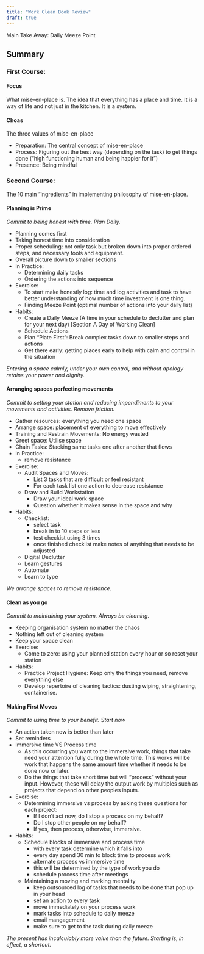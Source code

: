 ```yaml
---
title: "Work Clean Book Review"
draft: true
---
```


Main Take Away: Daily Meeze Point



## Summary

### First Course:

#### Focus

 What mise-en-place is. The idea that everything has a place and time. It is a way of life and not just in the kitchen. It is a system.

#### Choas

The three values of mise-en-place

* Preparation: The central concept of mise-en-place
* Process: Figuring out the best way (depending on the task) to get things done ("high functioning human and being happier for it")
* Presence: Being mindful

### Second Course:

The 10 main "ingredients" in implementing philosophy of mise-en-place.

#### Planning is Prime

*Commit to being honest with time. Plan Daily.*

* Planning comes first
* Taking honest time into consideration
* Proper scheduling: not only task but broken down into proper ordered steps, and necessary tools and equipment.
* Overall picture down to smaller sections
* In Practice:
    + Determining daily tasks
    + Ordering the actions into sequence
* Exercise:
    + To start make honestly log: time and log activities and task to have better understanding of how much time investment is one thing.
    + Finding Meeze Point (optimal number of actions into your daily list)
* Habits:
    + Create a Daily Meeze (A time in your schedule to declutter and plan for your next day) [Section A Day of Working Clean]
    + Schedule Actions
    + Plan "Plate First": Break complex tasks down to smaller steps and actions
    + Get there early: getting places early to help with calm and control in the situation

*Entering a space calmly, under your own control, and without apology retains your power and dignity.*



#### Arranging spaces perfecting movements

*Commit to setting your station and reducing impendiments to your movements and activities. Remove friction.*

* Gather resources: everything you need one space
* Arrange space: placement of everything to move effectively
* Training and Restrain Movements: No energy wasted
* Greet space: Utilise space
* Chain Tasks: Stacking same tasks one after another that flows
* In Practice:
    + remove resistance
* Exercise:
    + Audit Spaces and Moves:
        - List 3 tasks that are difficult or feel resistant
        - For each task list one action to decrease resistance 
    + Draw and Build Workstation
        - Draw your ideal work space
        - Question whether it makes sense in the space and why
* Habits:
    + Checklist:
        - select task
        - break in to 10 steps or less
        - test checkist using 3 times
        - once finished checklist make notes of anything that needs to be adjusted
    + Digital Declutter
     - Learn gestures
     - Automate
     - Learn to type

*We arrange spaces to remove resistance.*

#### Clean as you go

*Commit to maintaining your system. Always be cleaning.*


* Keeping organisation system no matter the chaos
* Nothing left out of cleaning system
* Keep your space clean
* Exercise:
    + Come to zero: using your planned station every hour or so reset your station
* Habits:
    + Practice Project Hygiene: Keep only the things you need, remove everything else
    + Develop repertoire of cleaning tactics: dusting wiping, straightening, containerise.





#### Making First Moves

*Commit to using time to your benefit. Start now*

* An action taken now is better than later
* Set reminders
* Immersive time  VS Process time
    + As this occurring you want to the immersive work, things that take need your attention fully during the whole time. This works will be work that happens the same amount time whether it needs to be done now or later.
    + Do the things that take short time but will "process" without your input. However, these will delay the output work by multiples such as projects that depend on other peoples inputs. 
* Exercise:
    + Determining immersive vs process by asking these questions for each project:
        - If I don't act now, do I stop a process on  my behalf?
        - Do I stop other people on my behalf?
        - If yes, then process, otherwise, immersive.
* Habits:
    + Schedule blocks of immersive and process time
        - with every task determine which it falls into
        - every day spend 30 min to block time to process work
        - alternate process vs immersive time
        - this will be determined by the type of work you do
        - schedule process time after meetings
    + Maintaining a moving and marking mentality
        - keep outsourced log of tasks that needs to be done that pop up in your head
        - set an action to every task
        - move immediately on your process work
        - mark tasks into schedule to daily meeze
        - email mangagement
        - make sure to get to the task during daily meeze

*The present has incalculably more value than the future. Starting is, in effect, a shortcut.*

